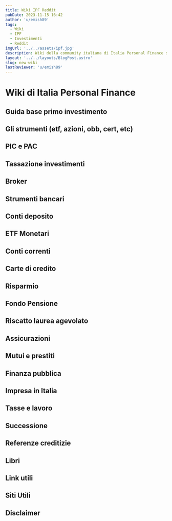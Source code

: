 ```yaml
---
title: Wiki IPF Reddit
pubDate: 2023-11-15 16:42
author: 'u/emish89'
tags:
  - Wiki
  - IPF
  - Investimenti
  - Reddit
imgUrl: '../../assets/ipf.jpg'
description: Wiki della community italiana di Italia Personal Finance su Reddit. Contiene una serie di informazioni e link utili per districarsi nel mondo degli investimenti e della personal finance e fornisce spunti per ulteriori approfondimenti.
layout: '../../layouts/BlogPost.astro'
slug: new-wiki
lastReviewer: 'u/emish89'
---
```


# Wiki di Italia Personal Finance

## Guida base primo investimento

## Gli strumenti (etf, azioni, obb, cert, etc)

## PIC e PAC

## Tassazione investimenti

## Broker

## Strumenti bancari

## Conti deposito

## ETF Monetari

## Conti correnti

## Carte di credito

## Risparmio

## Fondo Pensione

## Riscatto laurea agevolato

## Assicurazioni

## Mutui e prestiti

## Finanza pubblica

## Impresa in Italia

## Tasse e lavoro

## Successione

## Referenze creditizie

## Libri

## Link utili

## Siti Utili

## Disclaimer

